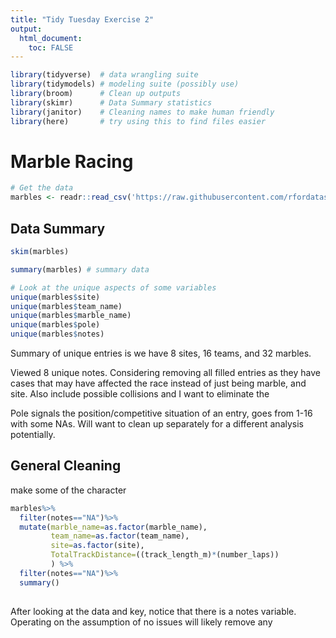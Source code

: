 ---
title: "Tidy Tuesday Exercise 2"
output: 
  html_document:
    toc: FALSE
---
```{r Setup, message=FALSE, warning=FALSE}
library(tidyverse)  # data wrangling suite
library(tidymodels) # modeling suite (possibly use)
library(broom)      # Clean up outputs
library(skimr)      # Data Summary statistics
library(janitor)    # Cleaning names to make human friendly
library(here)       # try using this to find files easier
```

# Marble Racing
```{r }
# Get the data
marbles <- readr::read_csv('https://raw.githubusercontent.com/rfordatascience/tidytuesday/master/data/2020/2020-06-02/marbles.csv')
```
## Data Summary
```{r View Data}
skim(marbles)
```
```{r Original Data overview}
summary(marbles) # summary data

# Look at the unique aspects of some variables
unique(marbles$site) 
unique(marbles$team_name)
unique(marbles$marble_name)  
unique(marbles$pole)  
unique(marbles$notes)  
```
Summary of unique entries is we have 8 sites, 16 teams, and 32 marbles.

Viewed 8 unique notes. Considering removing all filled entries as they have cases that may have affected the race instead of just being marble, and site. Also include possible collisions and I want to eliminate the   

Pole signals the position/competitive situation of an entry, goes from 1-16 with some NAs. Will want to clean up separately for a different analysis potentially.

## General Cleaning
make some of the character 
```{r Variable Adjustment}
marbles%>%
  filter(notes=="NA")%>%
  mutate(marble_name=as.factor(marble_name), 
         team_name=as.factor(team_name), 
         site=as.factor(site),
         TotalTrackDistance=((track_length_m)*(number_laps))
         ) %>%
  filter(notes=="NA")%>%
  summary()
  


```


After looking at the data and key, notice that there is a notes variable. 
Operating on the assumption of no issues will likely remove any 

```{r Cleaning Script}

```



